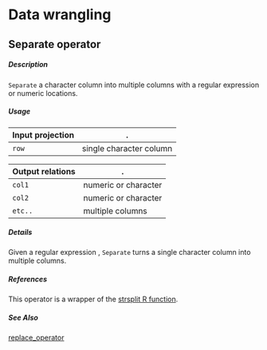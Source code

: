 # Data wrangling 
 

## Separate operator

##### Description

`Separate` a character column into multiple columns with a regular expression or numeric locations.

##### Usage

Input projection|.
---|---
`row`        | single character column

Output relations|.
---|---
`col1`          | numeric or character
`col2`          | numeric or character
`etc..`          | multiple columns

##### Details

Given a regular expression , `Separate` turns a single character column into multiple columns.

##### References

This operator is a wrapper of the [strsplit R function](https://www.rdocumentation.org/packages/base/versions/3.6.2/topics/strsplit).

##### See Also

[replace_operator](https://github.com/tercen/replace_operator)
